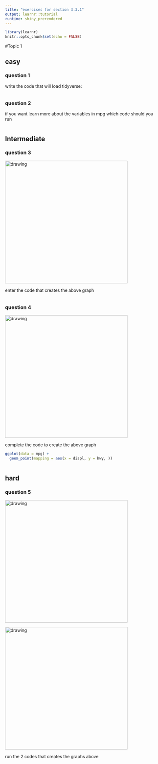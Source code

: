 ```yaml
---
title: "exercises for section 3.3.1"
output: learnr::tutorial
runtime: shiny_prerendered
---
```


```r
library(learnr)
knitr::opts_chunk$set(echo = FALSE)
```


#Topic 1

## easy

### question 1


write the code that will load tidyverse:

```r

```

### question 2

if you want learn more about the variables in mpg which code should you run

```r

```

## Intermediate

### question 3
<!-- ![picture](images/Rplot22.png) -->
<img src="images/Rplot22.png" alt="drawing" style="width:400px;"/>

enter the code that creates the above graph

```r

```

### question 4

<!-- ![picture](images/Rplot23.png) -->
<img src="images/Rplot23.png" alt="drawing" style="width:400px;"/>

complete the code to create the above graph

```r

ggplot(data = mpg) + 
  geom_point(mapping = aes(x = displ, y = hwy, ))
             
```

## hard

### question 5

<!-- ![picture](images/Rplot24.png) -->
<img src="images/Rplot24.png" alt="drawing" style="width:400px;"/>

<!-- ![picture](images/Rplot25.png) -->
<img src="images/Rplot25.png" alt="drawing" style="width:400px;"/>

run the 2 codes that creates the graphs above

```r

```
